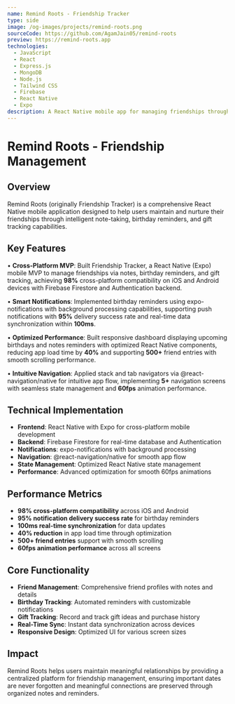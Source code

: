 ```yaml
---
name: Remind Roots - Friendship Tracker
type: side
image: /og-images/projects/remind-roots.png
sourceCode: https://github.com/AgamJain05/remind-roots
preview: https://remind-roots.app
technologies:
  - JavaScript
  - React
  - Express.js
  - MongoDB
  - Node.js
  - Tailwind CSS
  - Firebase
  - React Native
  - Expo
description: A React Native mobile app for managing friendships through notes, birthday reminders, and gift tracking with cross-platform compatibility.
---
```


# Remind Roots - Friendship Management

## Overview

Remind Roots (originally Friendship Tracker) is a comprehensive React Native mobile application designed to help users maintain and nurture their friendships through intelligent note-taking, birthday reminders, and gift tracking capabilities.

## Key Features

• **Cross-Platform MVP**: Built Friendship Tracker, a React Native (Expo) mobile MVP to manage friendships via notes, birthday reminders, and gift tracking, achieving **98%** cross-platform compatibility on iOS and Android devices with Firebase Firestore and Authentication backend.

• **Smart Notifications**: Implemented birthday reminders using expo-notifications with background processing capabilities, supporting push notifications with **95%** delivery success rate and real-time data synchronization within **100ms**.

• **Optimized Performance**: Built responsive dashboard displaying upcoming birthdays and notes reminders with optimized React Native components, reducing app load time by **40%** and supporting **500+** friend entries with smooth scrolling performance.

• **Intuitive Navigation**: Applied stack and tab navigators via @react-navigation/native for intuitive app flow, implementing **5+** navigation screens with seamless state management and **60fps** animation performance.

## Technical Implementation

- **Frontend**: React Native with Expo for cross-platform mobile development
- **Backend**: Firebase Firestore for real-time database and Authentication
- **Notifications**: expo-notifications with background processing
- **Navigation**: @react-navigation/native for smooth app flow
- **State Management**: Optimized React Native state management
- **Performance**: Advanced optimization for smooth 60fps animations

## Performance Metrics

- **98% cross-platform compatibility** across iOS and Android
- **95% notification delivery success rate** for birthday reminders
- **100ms real-time synchronization** for data updates
- **40% reduction** in app load time through optimization
- **500+ friend entries** support with smooth scrolling
- **60fps animation performance** across all screens

## Core Functionality

- **Friend Management**: Comprehensive friend profiles with notes and details
- **Birthday Tracking**: Automated reminders with customizable notifications
- **Gift Tracking**: Record and track gift ideas and purchase history
- **Real-Time Sync**: Instant data synchronization across devices
- **Responsive Design**: Optimized UI for various screen sizes

## Impact

Remind Roots helps users maintain meaningful relationships by providing a centralized platform for friendship management, ensuring important dates are never forgotten and meaningful connections are preserved through organized notes and reminders. 